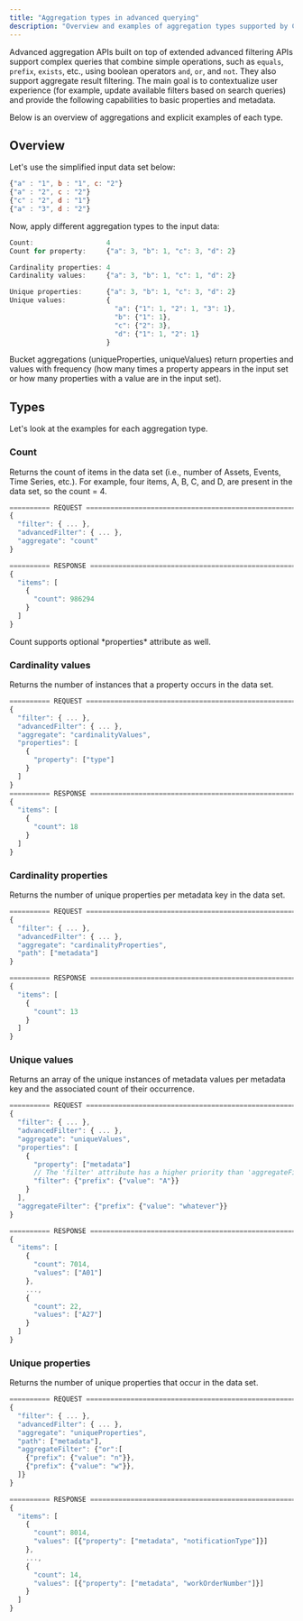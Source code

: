 ```yaml
---
title: "Aggregation types in advanced querying"
description: "Overview and examples of aggregation types supported by Cognite Data Fusion (CDF) Advanced Query Language (AQL), including count, cardinality, and unique value aggregations."
---
```


Advanced aggregation APIs built on top of extended advanced filtering APIs support complex queries that combine simple operations, such as `equals`, `prefix`, `exists`, etc., using boolean operators `and`, `or`, and `not`. They also support aggregate result filtering. The main goal is to contextualize user experience (for example, update available filters based on search queries) and provide the following capabilities to basic properties and metadata.

Below is an overview of aggregations and explicit examples of each type.

## Overview

Let's use the simplified input data set below:

```js
{"a" : "1", b : "1", c: "2"}
{"a" : "2", c : "2"}
{"c" : "2", d : "1"}
{"a" : "3", d : "2"}
```

Now, apply different aggregation types to the input data:

```js
Count:                  4
Count for property:     {"a": 3, "b": 1, "c": 3, "d": 2}

Cardinality properties: 4
Cardinality values:     {"a": 3, "b": 1, "c": 1, "d": 2}

Unique properties:      {"a": 3, "b": 1, "c": 3, "d": 2}
Unique values:          {
                          "a": {"1": 1, "2": 1, "3": 1},
                          "b": {"1": 1},
                          "c": {"2": 3},
                          "d": {"1": 1, "2": 1}
                        }
```

<Note>
Bucket aggregations (uniqueProperties, uniqueValues) return properties and values with frequency (how many times a property appears in the input set or how many properties with a value are in the input set).
</Note>

## Types

Let's look at the examples for each aggregation type.

### Count
Returns the count of items in the data set (i.e., number of Assets, Events, Time Series, etc.).
For example, four items, A, B, C, and D, are present in the data set, so the count = 4.

```js
========== REQUEST ======================================================
{
  "filter": { ... },
  "advancedFilter": { ... },
  "aggregate": "count"
}

========== RESPONSE ======================================================
{
  "items": [
    {
      "count": 986294
    }
  ]
}
```

<Note>
Count supports optional *properties* attribute as well.
</Note>

### Cardinality values
Returns the number of instances that a property occurs in the data set.

```js
========== REQUEST ======================================================
{
  "filter": { ... },
  "advancedFilter": { ... },
  "aggregate": "cardinalityValues",
  "properties": [
    {
      "property": ["type"]
    }
  ]
}
========== RESPONSE ======================================================
{
  "items": [
    {
      "count": 18
    }
  ]
}
```

### Cardinality properties
Returns the number of unique properties per metadata key in the data set.

```js
========== REQUEST ======================================================
{
  "filter": { ... },
  "advancedFilter": { ... },
  "aggregate": "cardinalityProperties",
  "path": ["metadata"]
}

========== RESPONSE ======================================================
{
  "items": [
    {
      "count": 13
    }
  ]
}
```

### Unique values
Returns an array of the unique instances of metadata values per metadata key and the associated count of their occurrence.

```js
========== REQUEST ======================================================
{
  "filter": { ... },
  "advancedFilter": { ... },
  "aggregate": "uniqueValues",
  "properties": [
    {
      "property": ["metadata"]
      // The 'filter' attribute has a higher priority than 'aggregateFilter'.
      "filter": {"prefix": {"value": "A"}} 
    }
  ],
  "aggregateFilter": {"prefix": {"value": "whatever"}}
}

========== RESPONSE ======================================================
{
  "items": [
    {
      "count": 7014, 
      "values": ["A01"]
    },
    ...,
    {
      "count": 22,
      "values": ["A27"]
    }
  ]
}
```

### Unique properties
Returns the number of unique properties that occur in the data set.

```js
========== REQUEST ======================================================
{
  "filter": { ... },
  "advancedFilter": { ... },
  "aggregate": "uniqueProperties",
  "path": ["metadata"],
  "aggregateFilter": {"or":[
    {"prefix": {"value": "n"}},
    {"prefix": {"value": "w"}},
  ]}
}

========== RESPONSE ======================================================
{
  "items": [
    {
      "count": 8014,
      "values": [{"property": ["metadata", "notificationType"]}]
    },
    ...,
    {
      "count": 14,
      "values": [{"property": ["metadata", "workOrderNumber"]}]
    }
  ]
}
```
